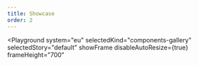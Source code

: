 ```yaml
---
title: Showcase
order: 2
---
```



<Playground
  system="eu"
  selectedKind="components-gallery"
  selectedStory="default"
  showFrame
  disableAutoResize={true}
  frameHeight="700"
>
  <Html markup={gallery} />
</Playground>
